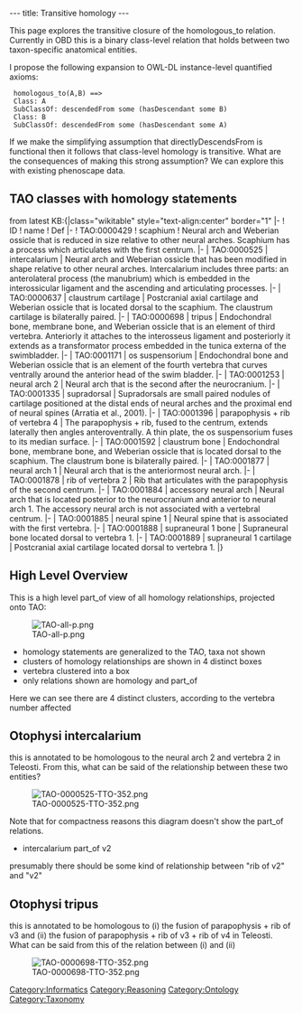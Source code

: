 ---
title: Transitive homology
---

This page explores the transitive closure of the homologous_to relation. Currently in OBD this is a binary class-level relation that holds between two taxon-specific anatomical entities.

I propose the following expansion to OWL-DL instance-level quantified axioms:

  homologous_to(A,B) ==>
  Class: A
  SubClassOf: descendedFrom some (hasDescendant some B)
  Class: B
  SubClassOf: descendedFrom some (hasDescendant some A)

If we make the simplifying assumption that directlyDescendsFrom is functional then it follows that class-level homology is transitive. What are the consequences of making this strong assumption? We can explore this with existing phenoscape data.

== TAO classes with homology statements ==

from latest KB:{|class="wikitable" style="text-align:center" border="1"
|-
! ID
! name
! Def
|-
! TAO:0000429
! scaphium
! Neural arch and Weberian ossicle that is reduced in size relative to other neural arches.  Scaphium has a process which articulates with the first centrum.
|-
| TAO:0000525
| intercalarium
| Neural arch and Weberian ossicle that has been modified in shape relative to other neural arches. Intercalarium includes three parts: an anterolateral process (the manubrium) which is embedded in the interossicular ligament and the ascending and articulating processes.
|-
| TAO:0000637
| claustrum cartilage
| Postcranial axial cartilage and Weberian ossicle that is located dorsal to the scaphium. The claustrum cartilage is bilaterally paired.
|-
| TAO:0000698
| tripus
| Endochondral bone, membrane bone, and Weberian ossicle that is an element of third vertebra. Anteriorly it attaches to the interosseus ligament and posteriorly it extends as a transformator process embedded in the tunica externa of the swimbladder.
|-
| TAO:0001171
| os suspensorium
| Endochondral bone and Weberian ossicle that is an element of the fourth vertebra that curves ventrally around the anterior head of the swim bladder.
|-
| TAO:0001253
| neural arch 2
| Neural arch that is the second after the neurocranium.
|-
| TAO:0001335
| supradorsal
| Supradorsals are small paired nodules of cartilage positioned at the distal ends of neural arches and the proximal end of neural spines (Arratia et al., 2001).
|-
| TAO:0001396
| parapophysis + rib of vertebra 4
| The parapophysis + rib, fused to the centrum, extends laterally then angles anteroventrally. A thin plate, the os suspensorium fuses to its median surface.
|-
| TAO:0001592
| claustrum bone
| Endochondral bone, membrane bone, and Weberian ossicle that is located dorsal to the scaphium. The claustrum bone is bilaterally paired.
|-
| TAO:0001877
| neural arch 1
| Neural arch that is the anteriormost neural arch.
|-
| TAO:0001878
| rib of vertebra 2
| Rib that articulates with the parapophysis of the second centrum.
|-
| TAO:0001884
| accessory neural arch
| Neural arch that is located posterior to the neurocranium and anterior to neural arch 1.  The accessory neural arch is not associated with a vertebral centrum.
|-
| TAO:0001885
| neural spine 1
| Neural spine that is associated with the first vertebra.
|-
| TAO:0001888
| supraneural 1 bone
| Supraneural bone located dorsal to vertebra 1.
|-
| TAO:0001889
| supraneural 1 cartilage
| Postcranial axial cartilage located dorsal to vertebra 1.
|}
== High Level Overview ==

This is a high level part_of view of all homology relationships, projected onto TAO:

[[Image:TAO-all-p.png]]

* homology statements are generalized to the TAO, taxa not shown
* clusters of homology relationships are shown in 4 distinct boxes
* vertebra clustered into a box
* only relations shown are homology and part_of

Here we can see there are 4 distinct clusters, according to the vertebra number affected

== Otophysi intercalarium ==

this is annotated to be homologous to the neural arch 2 and vertebra 2 in Teleosti. From this, what can be said of the relationship between these two entities?

[[Image:TAO-0000525-TTO-352.png]]

Note that for compactness reasons this diagram doesn't show the part_of relations.

* intercalarium part_of v2

presumably there should be some kind of relationship between "rib of v2" and "v2"

== Otophysi tripus ==

this is annotated to be homologous to (i) the fusion of parapophysis + rib of v3 and (ii) the fusion of parapophysis + rib of v3 + rib of v4 in Teleosti. What can be said from this of the relation between (i) and (ii)

[[Image:TAO-0000698-TTO-352.png]]

[[Category:Informatics]]
[[Category:Reasoning]]
[[Category:Ontology]]
[[Category:Taxonomy]]